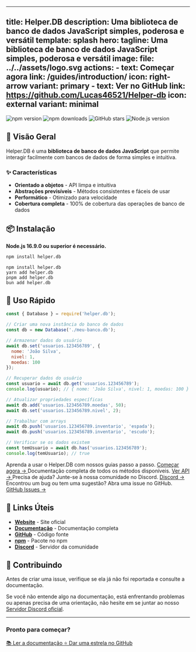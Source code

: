 
---
title: Helper.DB
description: Uma biblioteca de banco de dados JavaScript simples, poderosa e versátil
template: splash
hero:
  tagline: Uma biblioteca de banco de dados JavaScript simples, poderosa e versátil
  image:
    file: ../../assets/logo.svg
  actions:
    - text: Começar agora
      link: /guides/introduction/
      icon: right-arrow
      variant: primary
    - text: Ver no GitHub
      link: https://github.com/Lucas46521/Helper-db
      icon: external
      variant: minimal
---


<div class="not-content">
  <div class="flex flex-wrap items-center justify-center gap-2 mb-8">
    <img src="https://img.shields.io/npm/v/helper.db?color=5865f2&style=for-the-badge" alt="npm version" />
    <img src="https://img.shields.io/npm/dt/helper.db?color=5865f2&style=for-the-badge" alt="npm downloads" />
    <img src="https://img.shields.io/github/stars/Lucas46521/Helper-db?color=5865f2&style=for-the-badge" alt="GitHub stars" />
    <img src="https://img.shields.io/badge/Node.js-16.9.0+-green?style=for-the-badge" alt="Node.js version" />
  </div>
</div>

## 🚀 Visão Geral

Helper.DB é uma **biblioteca de banco de dados JavaScript** que permite interagir facilmente com bancos de dados de forma simples e intuitiva.

### ✨ Características

- **Orientado a objetos** - API limpa e intuitiva
- **Abstrações previsíveis** - Métodos consistentes e fáceis de usar
- **Performático** - Otimizado para velocidade
- **Cobertura completa** - 100% de cobertura das operações de banco de dados

## 📦 Instalação

**Node.js 16.9.0 ou superior é necessário.**

```bash
npm install helper.db
```

<div class="not-content">
  <div class="grid grid-cols-1 md:grid-cols-2 lg:grid-cols-4 gap-4 my-8">
    <div class="bg-card border border-border rounded-lg p-4 text-center">
      <code class="text-sm font-mono">npm install helper.db</code>
    </div>
    <div class="bg-card border border-border rounded-lg p-4 text-center">
      <code class="text-sm font-mono">yarn add helper.db</code>
    </div>
    <div class="bg-card border border-border rounded-lg p-4 text-center">
      <code class="text-sm font-mono">pnpm add helper.db</code>
    </div>
    <div class="bg-card border border-border rounded-lg p-4 text-center">
      <code class="text-sm font-mono">bun add helper.db</code>
    </div>
  </div>
</div>

## 🔧 Uso Rápido

```javascript
const { Database } = require('helper.db');

// Criar uma nova instância do banco de dados
const db = new Database('./meu-banco.db');

// Armazenar dados do usuário
await db.set('usuarios.123456789', {
  nome: 'João Silva',
  nivel: 1,
  moedas: 100
});

// Recuperar dados do usuário
const usuario = await db.get('usuarios.123456789');
console.log(usuario); // { nome: 'João Silva', nivel: 1, moedas: 100 }

// Atualizar propriedades específicas
await db.add('usuarios.123456789.moedas', 50);
await db.set('usuarios.123456789.nivel', 2);

// Trabalhar com arrays
await db.push('usuarios.123456789.inventario', 'espada');
await db.push('usuarios.123456789.inventario', 'escudo');

// Verificar se os dados existem
const temUsuario = await db.has('usuarios.123456789');
console.log(temUsuario); // true
```

<CardGrid>
  <Card title="📖 Guias" icon="document">
    Aprenda a usar o Helper.DB com nossos guias passo a passo.
    <a href="/guides/introduction/" class="inline-flex items-center gap-1 text-primary hover:underline mt-2">
      Começar agora →
    </a>
  </Card>
  
  <Card title="🔍 Referência da API" icon="laptop">
    Documentação completa de todos os métodos disponíveis.
    <a href="/reference/database/" class="inline-flex items-center gap-1 text-primary hover:underline mt-2">
      Ver API →
    </a>
  </Card>
  
  <Card title="💬 Suporte" icon="external">
    Precisa de ajuda? Junte-se à nossa comunidade no Discord.
    <a href="https://discord.gg/helper-db" class="inline-flex items-center gap-1 text-primary hover:underline mt-2">
      Discord →
    </a>
  </Card>
  
  <Card title="🐛 Issues" icon="github">
    Encontrou um bug ou tem uma sugestão? Abra uma issue no GitHub.
    <a href="https://github.com/Lucas46521/Helper-db/issues" class="inline-flex items-center gap-1 text-primary hover:underline mt-2">
      GitHub Issues →
    </a>
  </Card>
</CardGrid>

## 🔗 Links Úteis

- **[Website](https://helper-db.com)** - Site oficial
- **[Documentação](https://helper-db.com/docs)** - Documentação completa
- **[GitHub](https://github.com/Lucas46521/Helper-db)** - Código fonte
- **[npm](https://www.npmjs.com/package/helper.db)** - Pacote no npm
- **[Discord](https://discord.gg/helper-db)** - Servidor da comunidade

## 🤝 Contribuindo

Antes de criar uma issue, verifique se ela já não foi reportada e consulte a documentação.

Se você não entende algo na documentação, está enfrentando problemas ou apenas precisa de uma orientação, não hesite em se juntar ao nosso [Servidor Discord oficial](https://discord.gg/helper-db).

---

<div class="not-content text-center mt-12 p-6 bg-gradient-to-r from-primary/10 to-accent/10 rounded-lg border border-border">
  <h3 class="text-xl font-semibold mb-4">Pronto para começar?</h3>
  <div class="flex flex-col sm:flex-row gap-4 items-center justify-center">
    <a href="/guides/introduction/" class="inline-flex items-center gap-2 bg-primary text-primary-foreground px-6 py-3 rounded-lg font-medium hover:bg-primary/90 transition-colors">
      📚 Ler a documentação
    </a>
    <a href="https://github.com/Lucas46521/Helper-db" class="inline-flex items-center gap-2 bg-secondary text-secondary-foreground px-6 py-3 rounded-lg font-medium hover:bg-secondary/90 transition-colors">
      ⭐ Dar uma estrela no GitHub
    </a>
  </div>
</div>
